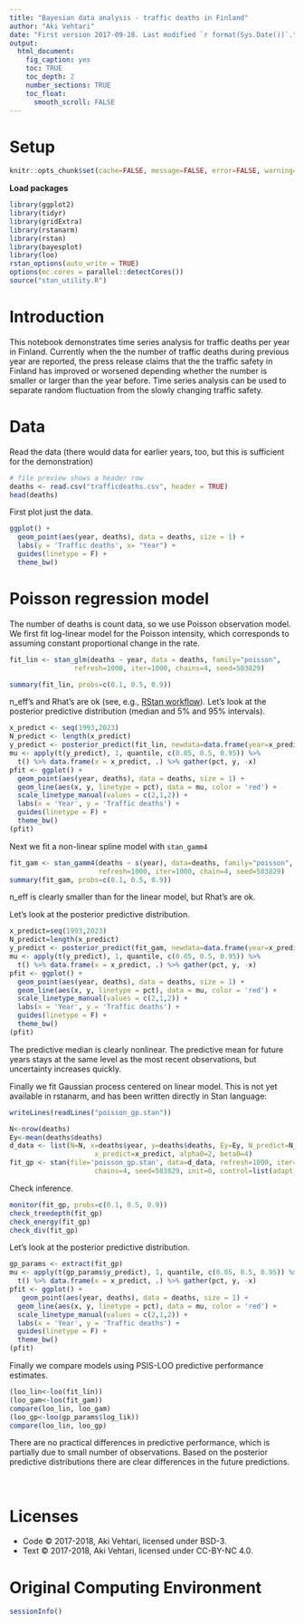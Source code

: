 ```yaml
---
title: "Bayesian data analysis - traffic deaths in Finland"
author: "Aki Vehtari"
date: "First version 2017-09-28. Last modified `r format(Sys.Date())`."
output:
  html_document:
    fig_caption: yes
    toc: TRUE
    toc_depth: 2
    number_sections: TRUE
    toc_float:
      smooth_scroll: FALSE
---
```


# Setup  {.unnumbered}

```r
knitr::opts_chunk$set(cache=FALSE, message=FALSE, error=FALSE, warning=FALSE, comment=NA, out.width='95%')
```

**Load packages**
```r
library(ggplot2)
library(tidyr)
library(gridExtra)
library(rstanarm)
library(rstan)
library(bayesplot)
library(loo)
rstan_options(auto_write = TRUE)
options(mc.cores = parallel::detectCores())
source("stan_utility.R")
```

# Introduction

This notebook demonstrates time series analysis for traffic deaths per
year in Finland. Currently when the the number of traffic deaths
during previous year are reported, the press release claims that the
the traffic safety in Finland has improved or worsened depending
whether the number is smaller or larger than the year before. Time
series analysis can be used to separate random fluctuation from the
slowly changing traffic safety.

# Data

Read the data (there would data for earlier years, too, but this is
sufficient for the demonstration)
```r
# file preview shows a header row
deaths <- read.csv("trafficdeaths.csv", header = TRUE)
head(deaths)
```

First plot just the data.
```r
ggplot() +
  geom_point(aes(year, deaths), data = deaths, size = 1) +
  labs(y = 'Traffic deaths', x= "Year") +
  guides(linetype = F) +
  theme_bw()
```

# Poisson regression model

The number of deaths is count data, so we use Poisson observation
model.  We first fit log-linear model for the Poisson intensity, which
corresponds to assuming constant proportional change in the rate.

```r
fit_lin <- stan_glm(deaths ~ year, data = deaths, family="poisson",
 	            refresh=1000, iter=1000, chains=4, seed=583829)
```
```r
summary(fit_lin, probs=c(0.1, 0.5, 0.9))
```

n_eff's and Rhat's are ok (see, e.g., [RStan
workflow](http://mc-stan.org/users/documentation/case-studies/rstan_workflow.html)). Let's
look at the posterior predictive distribution (median and 5% and 95%
intervals).
```r
x_predict <- seq(1993,2023)
N_predict <- length(x_predict)
y_predict <- posterior_predict(fit_lin, newdata=data.frame(year=x_predict))
mu <- apply(t(y_predict), 1, quantile, c(0.05, 0.5, 0.95)) %>%
  t() %>% data.frame(x = x_predict, .) %>% gather(pct, y, -x)
pfit <- ggplot() +
  geom_point(aes(year, deaths), data = deaths, size = 1) +
  geom_line(aes(x, y, linetype = pct), data = mu, color = 'red') +
  scale_linetype_manual(values = c(2,1,2)) +
  labs(x = 'Year', y = 'Traffic deaths') +
  guides(linetype = F) +
  theme_bw()
(pfit)
```

Next we fit a non-linear spline model with `stan_gamm4`
```r
fit_gam <- stan_gamm4(deaths ~ s(year), data=deaths, family="poisson",
                      refresh=1000, iter=1000, chain=4, seed=583829)
summary(fit_gam, probs=c(0.1, 0.5, 0.9))
```

n_eff is clearly smaller than for the linear model, but Rhat's are ok.

Let's look at the posterior predictive distribution.
```r
x_predict=seq(1993,2023)
N_predict=length(x_predict)
y_predict <- posterior_predict(fit_gam, newdata=data.frame(year=x_predict))
mu <- apply(t(y_predict), 1, quantile, c(0.05, 0.5, 0.95)) %>%
  t() %>% data.frame(x = x_predict, .) %>% gather(pct, y, -x)
pfit <- ggplot() +
  geom_point(aes(year, deaths), data = deaths, size = 1) +
  geom_line(aes(x, y, linetype = pct), data = mu, color = 'red') +
  scale_linetype_manual(values = c(2,1,2)) +
  labs(x = 'Year', y = 'Traffic deaths') +
  guides(linetype = F) +
  theme_bw()
(pfit)
```

The predictive median is clearly nonlinear. The predictive mean for
future years stays at the same level as the most recent observations,
but uncertainty increases quickly.

Finally we fit Gaussian process centered on linear model. This is not
yet available in rstanarm, and has been written directly in Stan
language:
```r
writeLines(readLines("poisson_gp.stan"))
```

```r
N<-nrow(deaths)
Ey<-mean(deaths$deaths)
d_data <- list(N=N, x=deaths$year, y=deaths$deaths, Ey=Ey, N_predict=N_predict,
                     x_predict=x_predict, alpha0=2, beta0=4)
fit_gp <- stan(file='poisson_gp.stan', data=d_data, refresh=1000, iter=4000,
                     chains=4, seed=583829, init=0, control=list(adapt_delta=0.999))
```

Check inference.
```r
monitor(fit_gp, probs=c(0.1, 0.5, 0.9))
check_treedepth(fit_gp)
check_energy(fit_gp)
check_div(fit_gp)
```

Let's look at the posterior predictive distribution.
```r
gp_params <- extract(fit_gp)
mu <- apply(t(gp_params$y_predict), 1, quantile, c(0.05, 0.5, 0.95)) %>%
  t() %>% data.frame(x = x_predict, .) %>% gather(pct, y, -x)
pfit <- ggplot() +
   geom_point(aes(year, deaths), data = deaths, size = 1) +
  geom_line(aes(x, y, linetype = pct), data = mu, color = 'red') +
  scale_linetype_manual(values = c(2,1,2)) +
  labs(x = 'Year', y = 'Traffic deaths') +
  guides(linetype = F) +
  theme_bw()
(pfit)
```

Finally we compare models using PSIS-LOO predictive performance estimates.

```r
(loo_lin<-loo(fit_lin))
(loo_gam<-loo(fit_gam))
compare(loo_lin, loo_gam)
(loo_gp<-loo(gp_params$log_lik))
compare(loo_lin, loo_gp)
```

There are no practical differences in predictive performance, which is
partially due to small number of observations. Based on the posterior
predictive distributions there are clear differences in the future
predictions.

<br />

# Licenses {.unnumbered}

* Code &copy; 2017-2018, Aki Vehtari, licensed under BSD-3.
* Text &copy; 2017-2018, Aki Vehtari, licensed under CC-BY-NC 4.0.

# Original Computing Environment {.unnumbered}

```r
sessionInfo()
```

<br />
